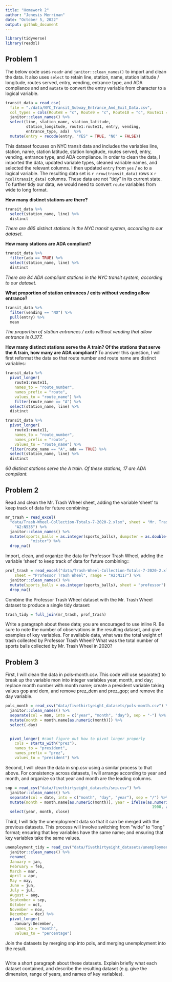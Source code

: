 ```yaml
---
title: "Homework 2"
author: "Jenesis Merriman"
date: "October 5, 2022"
output: github_document
---
```


```r
library(tidyverse)
library(readxl)
```

## Problem 1

The below code uses `readr` and `janitor::clean_names()` to import and clean the data. It also uses `select` to retain line, station, name, station latitude / longitude, routes served, entry, vending, entrance type, and ADA compliance and and `mutate` to convert the entry variable from character to a logical variable.

```r
transit_data = read_csv(
  file = "./data/NYC_Transit_Subway_Entrance_And_Exit_Data.csv",
  col_types = cols(Route8 = "c", Route9 = "c", Route10 = "c", Route11 = "c")) %>%
  janitor::clean_names() %>%
  select(line, station_name, station_latitude,
         station_longitude, route1:route11, entry, vending,
         entrance_type, ada)  %>%
  mutate(entry = recode(entry, "YES" = TRUE, "NO" = FALSE))
```

This dataset focuses on NYC transit data and includes the variables line, station, name, station latitude, station longitude, routes served, entry, vending, entrance type, and ADA compliance. In order to clean the data, I imported the data, updated variable types, cleaned variable names, and selected the relevant columns. I then updated `entry` from `yes` / `no` to a logical variable. The resulting data set is `r nrow(transit_data)` rows x `r ncol(transit_data)` columns. These data are not "tidy" in its current state. To further tidy our data, we would need to convert `route` variables from wide to long format.

**How many distinct stations are there?**

```r
transit_data %>% 
  select(station_name, line) %>% 
  distinct
```
*There are 465 distinct stations in the NYC transit system, according to our dataset.*

**How many stations are ADA compliant?**

```r
transit_data %>% 
  filter(ada == TRUE) %>% 
  select(station_name, line) %>% 
  distinct
```
*There are 84 ADA compliant stations in the NYC transit system, according to our dataset.*

**What proportion of station entrances / exits without vending allow entrance?**

```r
transit_data %>% 
  filter(vending == "NO") %>% 
  pull(entry) %>% 
  mean
```
*The proportion of station entrances / exits without vending that allow entrance is 0.377.*

**How many distinct stations serve the A train? Of the stations that serve the A train, how many are ADA compliant?** To answer this question, I will first reformat the data so that route number and route name are distinct variables:

```r
transit_data %>%
  pivot_longer(
    route1:route11,
    names_to = "route_number", 
    names_prefix = "route",
    values_to = "route_name") %>%
    filter(route_name == "A") %>%
  select(station_name, line) %>% 
  distinct

transit_data %>%
  pivot_longer(
    route1:route11,
    names_to = "route_number", 
    names_prefix = "route",
    values_to = "route_name") %>%
  filter(route_name == "A", ada == TRUE) %>% 
  select(station_name, line) %>% 
  distinct
```
*60 distinct stations serve the A train. Of these stations, 17 are ADA compliant.*

## Problem 2

Read and clean the Mr. Trash Wheel sheet, adding the variable 'sheet' to keep track of data for future combining:
```r
mr_trash = read_excel(
  "data/Trash-Wheel-Collection-Totals-7-2020-2.xlsx", sheet = "Mr. Trash Wheel", range = 
    "A2:N535") %>% 
  janitor::clean_names() %>%
  mutate(sports_balls = as.integer(sports_balls), dumpster = as.double(dumpster), sheet =
           "mister") %>%
  drop_na()
```

Import, clean, and organize the data for Professor Trash Wheel, adding the variable 'sheet' to keep track of data for future combining::

```r
prof_trash = read_excel("data/Trash-Wheel-Collection-Totals-7-2020-2.xlsx", 
    sheet = "Professor Trash Wheel", range = "A2:N117") %>% 
  janitor::clean_names() %>%
  mutate(sports_balls = as.integer(sports_balls), sheet = "professor") %>%
  drop_na()
```

Combine the Professor Trash Wheel dataset with the Mr. Trash Wheel dataset to produce a single tidy dataset:

```r
trash_tidy = full_join(mr_trash, prof_trash)
```

Write a paragraph about these data; you are encouraged to use inline R. Be sure to note the number of observations in the resulting dataset, and give examples of key variables. For available data, what was the total weight of trash collected by Professor Trash Wheel? What was the total number of sports balls collected by Mr. Trash Wheel in 2020?

## Problem 3

First, I will clean the data in pols-month.csv. This code will use separate() to break up the variable mon into integer variables year, month, and day; replace month number with month name; create a president variable taking values gop and dem, and remove prez_dem and prez_gop; and remove the day variable.

```r
pols_month = read_csv("data/fivethirtyeight_datasets/pols-month.csv") %>%
  janitor::clean_names() %>%
  separate(col = mon, into = c("year", "month", "day"), sep = "-") %>%
  mutate(month = month.name[as.numeric(month)]) %>%
  select(-day)


  pivot_longer( #cant figure out how to pivot longer properly
    cols = starts_with("prez"),
    names_to = "president",
    names_prefix = "prez",
    values_to = "president") %>%
```

Second, I will clean the data in snp.csv using a similar process to that above. For consistency across datasets, I will arrange according to year and month, and organize so that year and month are the leading columns.

```r
snp = read_csv("data/fivethirtyeight_datasets/snp.csv") %>%
  janitor::clean_names() %>%
  separate(col = date, into = c("month", "day", "year"), sep = "/") %>%
  mutate(month = month.name[as.numeric(month)], year = ifelse(as.numeric(year) > 22, as.numeric(year) +
                                                                1900, as.numeric(year) + 2000)) %>%
  select(year, month, close)
```

Third, I will tidy the unemployment data so that it can be merged with the previous datasets. This process will involve switching from “wide” to “long” format; ensuring that key variables have the same name; and ensuring that key variables take the same values.

```r
unemployment_tidy = read_csv("data/fivethirtyeight_datasets/unemployment.csv") %>%
  janitor::clean_names() %>%
  rename(
  January = jan,
  February = feb,
  March = mar,
  April = apr,
  May = may,
  June = jun,
  July = jul,
  August = aug,
  September = sep,
  October = oct,
  November = nov,
  December = dec) %>%
  pivot_longer(
    January:December,
    names_to = "month", 
    values_to = "percentage")
```

Join the datasets by merging snp into pols, and merging unemployment into the result.

```r

```

Write a short paragraph about these datasets. Explain briefly what each dataset contained, and describe the resulting dataset (e.g. give the dimension, range of years, and names of key variables).
